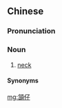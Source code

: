 {{also|颔仔}}
==Chinese==
{{zh-forms|s=颔仔}}

===Pronunciation===
{{zh-pron
|mn=zz:ām-仔
|cat=n
}}

===Noun===
{{zh-noun}}

# {{lb|zh|Zhangzhou|_|Min Nan|anatomy}} [[neck]]

====Synonyms====
{{zh-dial|脖子}}

[[mg:頷仔]]